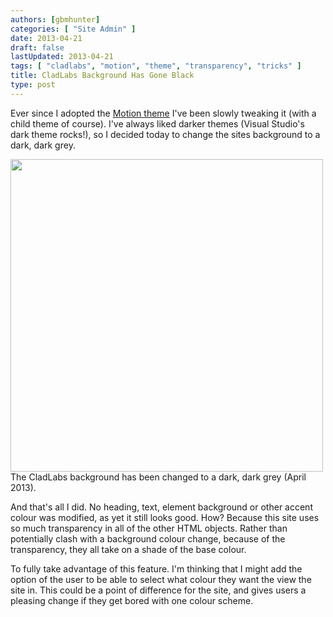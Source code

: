 ```yaml
---
authors: [gbmhunter]
categories: [ "Site Admin" ]
date: 2013-04-21
draft: false
lastUpdated: 2013-04-21
tags: [ "cladlabs", "motion", "theme", "transparency", "tricks" ]
title: CladLabs Background Has Gone Black
type: post
---
```



Ever since I adopted the [Motion theme](http://wordpress.org/extend/themes/motion) I've been slowly tweaking it (with a child theme of course). I've always liked darker themes (Visual Studio's dark theme rocks!), so I decided today to change the sites background to a dark, dark grey.


<Image src={cladlabs_background_changed_to_black} width="500px">The CladLabs background has been changed to a dark, dark grey (April 2013).</Image>

And that's all I did. No heading, text, element background or other accent colour was modified, as yet it still looks good. How? Because this site uses so much transparency in all of the other HTML objects.  Rather than potentially clash with a background colour change, because of the transparency, they all take on a shade of the base colour.

To fully take advantage of this feature. I'm thinking that I might add the option of the user to be able to select what colour they want the view the site in. This could be a point of difference for the site, and gives users a pleasing change if they get bored with one colour scheme.
